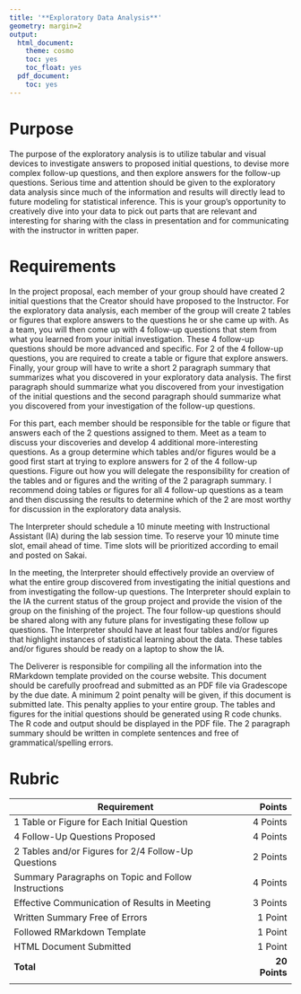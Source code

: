 ```yaml
---
title: '**Exploratory Data Analysis**'
geometry: margin=2
output:
  html_document:
    theme: cosmo
    toc: yes
    toc_float: yes
  pdf_document:
    toc: yes
---
```


<style type="text/css">
.main-container {
  max-width: 300px;
  margin-left: auto;
  margin-right: auto;
}
</style>

# **Purpose**

The purpose of the exploratory analysis is to utilize tabular and visual devices to investigate answers to proposed initial questions, to devise more complex follow-up questions, and then explore answers for the follow-up questions. Serious time and attention should be given to the exploratory data analysis since much of the information and results will directly lead to future modeling for statistical inference. This is your group's opportunity to creatively dive into your data to pick out parts that are relevant and interesting for sharing with the class in presentation and for communicating with the instructor in written paper.

# **Requirements**

In the project proposal, each member of your group should have created 2 initial questions that the Creator should have proposed to the Instructor. For the exploratory data analysis, each member of the group will create 2 tables or figures that explore answers to the questions he or she came up with. As a team, you will then come up with 4 follow-up questions that stem from what you learned from your initial investigation. These 4 follow-up questions should be more advanced and specific. For 2 of the 4 follow-up questions, you are required to create a table or figure that explore answers. Finally, your group will have to write a short 2 paragraph summary that summarizes what you discovered in your exploratory data analysis. The first paragraph should summarize what you discovered from your investigation of the initial questions and the second paragraph should summarize what you discovered from your investigation of the follow-up questions. 

For this part, each member should be responsible for the table or figure that answers each of the 2 questions assigned to them. Meet as a team to discuss your discoveries and develop 4 additional more-interesting questions. As a group determine which tables and/or figures would be a good first start at trying to explore answers for 2 of the 4 follow-up questions. Figure out how you will delegate the responsibility for creation of the tables and or figures and the writing of the 2 paragraph summary. I recommend doing tables or figures for all 4 follow-up questions as a team and then discussing the results to determine which of the 2 are most worthy for discussion in the exploratory data analysis.

The Interpreter should schedule a 10 minute meeting with Instructional Assistant (IA) during the lab session time. To reserve your 10 minute time slot, email ahead of time. Time slots will be prioritized according to email and posted on Sakai. 

In the meeting, the Interpreter should effectively provide an overview of what the entire group discovered from investigating the initial questions and from investigating the follow-up questions. The Interpreter should explain to the IA the current status of the group project and provide the vision of the group on the finishing of the project. The four follow-up questions should be shared along with any future plans for investigating these follow up questions. The Interpreter should have at least four tables and/or figures that highlight instances of statistical learning about the data. These tables and/or figures should be ready on a laptop to show the IA.

The Deliverer is responsible for compiling all the information into the RMarkdown template provided on the course website. This document should be carefully proofread and submitted as an PDF file via Gradescope by the due date. A minimum 2 point penalty will be given, if this document is submitted late. This penalty applies to your entire group. The tables and figures for the initial questions should be generated using R code chunks. The R code and output should be displayed in the PDF file. The 2 paragraph summary should be written in complete sentences and free of grammatical/spelling errors.

# **Rubric**

|Requirement|Points|
|-------|------:|
|1 Table or Figure for Each Initial Question|4 Points|
|4 Follow-Up Questions Proposed|4 Points|
|2 Tables and/or Figures for 2/4 Follow-Up Questions|2 Points|
|Summary Paragraphs on Topic and Follow Instructions|4 Points|
|Effective Communication of Results in Meeting|3 Points|
|Written Summary Free of Errors|1 Point|
|Followed RMarkdown Template|1 Point|
|HTML Document Submitted|1 Point|
|**Total**|**20 Points**|
|||

